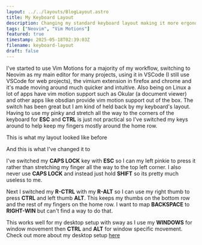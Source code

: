 ```yaml
---
layout: ../../layouts/BlogLayout.astro
title: My Keyboard Layout
description: Changing my standard keyboard layout making it more ergonomic for programming
tags: ["Neovim", "Vim Motions"]
featured: true
timestamp: 2025-05-18T02:39:03Z
filename: keyboard-layout
draft: false
---
```



I've started to use Vim Motions for a majority of my workflow, switching to Neovim as my main editor for many projects, using it in VSCode (I still use VSCode for web projects), the vimium extension in firefox and chrome and it's made moving around much quicker and intuitive. Also being on Linux a lot of apps have vim motion support such as Okular (a document viewer) and other apps like obsdian provide vim motion support out of the box. The switch has been great but I am kind of held back by my keyboard's layout. Having to use my pinky and stretch all the way to the corners of the keyboard for **ESC** and **CTRL** is just not practical so I've switched my keys around to help keep my fingers mostly around the home row.

This is what my layout looked like before

<KeyboardBefore/>

And this is what I've changed it to

<KeyboardAfter/>

I've switched my **CAPS LOCK** key with **ESC** so I can my left pinkie to press it rather than stretching my finger all the way to the top left corner. I also never use **CAPS LOCK** and instead just hold **SHIFT** so its pretty much useless to me.

Next I switched my **R-CTRL** with my **R-ALT** so I can use my right thumb to press **CTRL** and left thumb **ALT**. This keeps my thumbs on the bottom row and the rest of my fingers on the home row. I want to map **BACKSPACE** to **RIGHT-WIN** but can't find a way to do that.

This works well for my desktop setup with sway as I use my **WINDOWS** for window movement then **CTRL** and **ALT** for window specific movement. Check out more about my desktop setup [here](/blog/linux-setup)